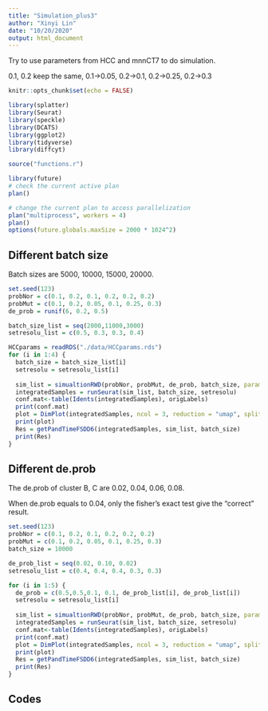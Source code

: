 ```yaml
---
title: "Simulation_plus3"
author: "Xinyi Lin"
date: "10/20/2020"
output: html_document
---
```


Try to use parameters from HCC and mnnCT7 to do simulation.

0.1, 0.2 keep the same, 0.1->0.05, 0.2->0.1, 0.2->0.25, 0.2->0.3

```r
knitr::opts_chunk$set(echo = FALSE)
```

```r
library(splatter)
library(Seurat)
library(speckle)
library(DCATS)
library(ggplot2)
library(tidyverse)
library(diffcyt)
```

```r
source("functions.r")
```

```r
library(future)
# check the current active plan
plan()
```

```r
# change the current plan to access parallelization
plan("multiprocess", workers = 4)
plan()
options(future.globals.maxSize = 2000 * 1024^2)
```

## Different batch size

Batch sizes are 5000, 10000, 15000, 20000.

```r
set.seed(123)
probNor = c(0.1, 0.2, 0.1, 0.2, 0.2, 0.2)
probMut = c(0.1, 0.2, 0.05, 0.1, 0.25, 0.3)
de_prob = runif(6, 0.2, 0.5)

batch_size_list = seq(2000,11000,3000)
setresolu_list = c(0.5, 0.3, 0.3, 0.4)
```

```r
HCCparams = readRDS("./data/HCCparams.rds")
for (i in 1:4) {
  batch_size = batch_size_list[i]
  setresolu = setresolu_list[i]
  
  sim_list = simualtionRWD(probNor, probMut, de_prob, batch_size, params = HCCparams)
  integratedSamples = runSeurat(sim_list, batch_size, setresolu)
  conf.mat<-table(Idents(integratedSamples), origLabels)
  print(conf.mat)
  plot = DimPlot(integratedSamples, ncol = 3, reduction = "umap", split.by = "batch") + ggtitle("Cluster Results of Different Clusters in Different Samples")
  print(plot)
  Res = getPandTimeFSDD6(integratedSamples, sim_list, batch_size)
  print(Res)
}
```

## Different de.prob

The de.prob of cluster B, C are 0.02, 0.04, 0.06, 0.08.

When de.prob equals to 0.04, only the fisher's exact test give the "correct" result.

```r
set.seed(123)
probNor = c(0.1, 0.2, 0.1, 0.2, 0.2, 0.2)
probMut = c(0.1, 0.2, 0.05, 0.1, 0.25, 0.3)
batch_size = 10000

de_prob_list = seq(0.02, 0.10, 0.02)
setresolu_list = c(0.4, 0.4, 0.4, 0.3, 0.3)
```

```r
for (i in 1:5) {
  de_prob = c(0.5,0.5,0.1, 0.1, de_prob_list[i], de_prob_list[i])
  setresolu = setresolu_list[i]
  
  sim_list = simualtionRWD(probNor, probMut, de_prob, batch_size, params = HCCparams)
  integratedSamples = runSeurat(sim_list, batch_size, setresolu)
  conf.mat<-table(Idents(integratedSamples), origLabels)
  print(conf.mat)
  plot = DimPlot(integratedSamples, ncol = 3, reduction = "umap", split.by = "batch") + ggtitle("Cluster Results of Different Clusters in Different Samples")
  print(plot)
  Res = getPandTimeFSDD6(integratedSamples, sim_list, batch_size)
  print(Res)
}
```

## Codes

```r
```